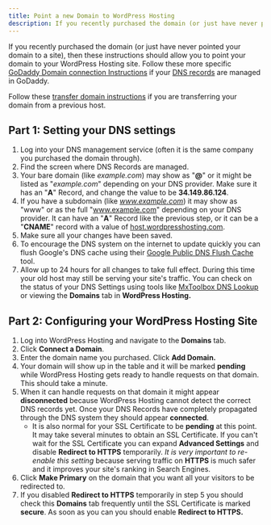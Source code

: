 ```yaml
---
title: Point a new Domain to WordPress Hosting
description: If you recently purchased the domain (or just have never pointed your domain to a site), these instructions will help you point your domain to your WordPress Hosting site.
---
```


If you recently purchased the domain (or just have never pointed your domain to a site), then these instructions should allow you to point your domain to your WordPress Hosting site. Follow these more specific [GoDaddy Domain connection Instructions](https://help.wordpress.hosting/?p=394) if your [DNS records](https://help.wordpress.hosting/?p=10) are managed in GoDaddy. 

Follow these [transfer domain instructions](https://help.wordpress.hosting/?p=421) if you are transferring your domain from a previous host.

## Part 1: Setting your DNS settings

1. Log into your DNS management service (often it is the same company you purchased the domain through).
2. Find the screen where DNS Records are managed.
3. Your bare domain (like *example.com*) may show as "**@**" or it might be listed as "*example.com*" depending on your DNS provider. Make sure it has an "**A**" Record, and change the value to be **34.149.86.124**.
4. If you have a subdomain (like *www.example.com*) it may show as "www" or as the full "www.example.com" depending on your DNS provider. It can have an "**A**" Record like the previous step, or it can be a "**CNAME**" record with a value of [host.wordpresshosting.com](http://host.wordpresshosting.com/).
5. Make sure all your changes have been saved.
6. To encourage the DNS system on the internet to update quickly you can flush Google's DNS cache using their [Google Public DNS Flush Cache](https://developers.google.com/speed/public-dns/cache) tool.
7. Allow up to 24 hours for all changes to take full effect. During this time your old host may still be serving your site's traffic. You can check on the status of your DNS Settings using tools like [MxToolbox DNS Lookup](https://mxtoolbox.com/DNSLookup.aspx) or viewing the **Domains** tab in **WordPress Hosting.**

## Part 2: Configuring your WordPress Hosting Site

1. Log into WordPress Hosting and navigate to the **Domains** tab.
2. Click **Connect a Domain**.
3. Enter the domain name you purchased. Click **Add Domain.**
4. Your domain will show up in the table and it will be marked **pending** while WordPress Hosting gets ready to handle requests on that domain. This should take a minute.
5. When it can handle requests on that domain it might appear **disconnected** because WordPress Hosting cannot detect the correct DNS records yet. Once your DNS Records have completely propagated through the DNS system they should appear **connected**. 
   - It is also normal for your SSL Certificate to be **pending** at this point. It may take several minutes to obtain an SSL Certificate. If you can't wait for the SSL Certificate you can expand **Advanced Settings** and disable **Redirect to HTTPS** temporarily. *It is very important to re-enable this setting* because serving traffic on **HTTPS** is much safer and it improves your site's ranking in Search Engines.
6. Click **Make Primary** on the domain that you want all your visitors to be redirected to.
7. If you disabled **Redirect to HTTPS** temporarily in step 5 you should check this **Domains** tab frequently until the SSL Certificate is marked **secure**. As soon as you can you should enable **Redirect to HTTPS.**